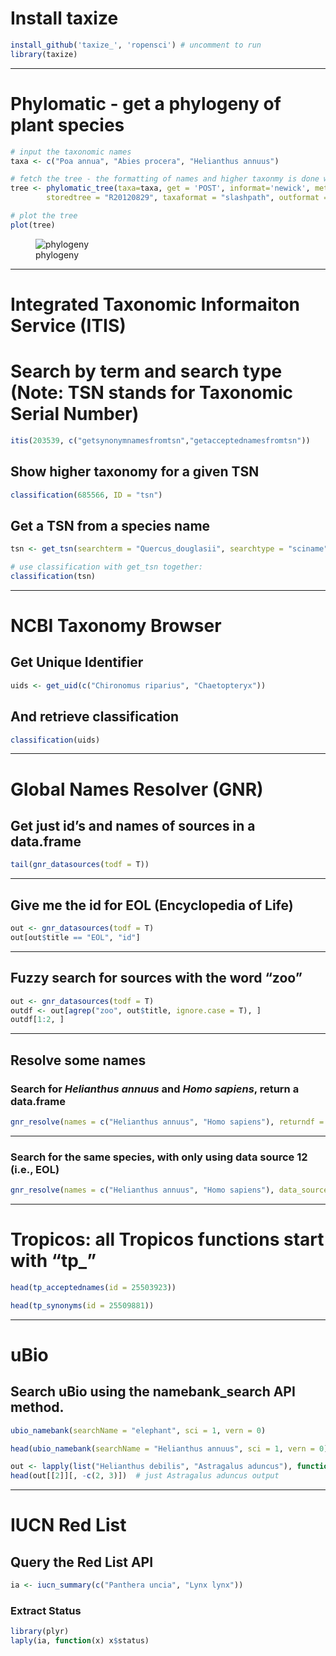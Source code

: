 # Install taxize

```r
install_github('taxize_', 'ropensci') # uncomment to run
library(taxize)
```
	
*********
	
# Phylomatic - get a phylogeny of plant species
	
```r
# input the taxonomic names
taxa <- c("Poa annua", "Abies procera", "Helianthus annuus")

# fetch the tree - the formatting of names and higher taxonmy is done within the function
tree <- phylomatic_tree(taxa=taxa, get = 'POST', informat='newick', method = "phylomatic", 
 		storedtree = "R20120829", taxaformat = "slashpath", outformat = "newick", clean = "true")

# plot the tree
plot(tree)
```
	
![phylogeny](URL)

*********
	
# Integrated Taxonomic Informaiton Service (ITIS)
	
# Search by term and search type (Note: TSN stands for Taxonomic Serial Number)

```r
itis(203539, c("getsynonymnamesfromtsn","getacceptednamesfromtsn"))
```
	
## Show higher taxonomy for a given TSN
	
```r
classification(685566, ID = "tsn")
```
	
## Get a TSN from a species name
	
```r
tsn <- get_tsn(searchterm = "Quercus_douglasii", searchtype = "sciname")

# use classification with get_tsn together:
classification(tsn)
```
	
*********
	
# NCBI Taxonomy Browser
	
## Get Unique Identifier
	
```r
uids <- get_uid(c("Chironomus riparius", "Chaetopteryx"))
```
	
	
## And retrieve classification
	
```r
classification(uids)
```
	

*********
	
# Global Names Resolver (GNR)
	
## Get just id's and names of sources in a data.frame
	
```r
tail(gnr_datasources(todf = T))
```
	
*********
	
## Give me the id for EOL (Encyclopedia of Life)
	
```r
out <- gnr_datasources(todf = T)
out[out$title == "EOL", "id"]
```
	
*********
	
## Fuzzy search for sources with the word "zoo"
	
```r
out <- gnr_datasources(todf = T)
outdf <- out[agrep("zoo", out$title, ignore.case = T), ]
outdf[1:2, ]
```
	
*********
	
## Resolve some names
	
### Search for _Helianthus annuus_ and _Homo sapiens_, return a data.frame
	
```r
gnr_resolve(names = c("Helianthus annuus", "Homo sapiens"), returndf = TRUE)[1:2, ]
```
	
*********
	
### Search for the same species, with only using data source 12 (i.e., EOL)
	
```r
gnr_resolve(names = c("Helianthus annuus", "Homo sapiens"), data_source_ids = "12", returndf = TRUE)
```
	
*********
# Tropicos: all Tropicos functions start with "tp_"
	
```r
head(tp_acceptednames(id = 25503923))
```
	
	
```r
head(tp_synonyms(id = 25509881))
```
	
*********
# uBio
	
## Search uBio using the namebank_search API method.
	
```r
ubio_namebank(searchName = "elephant", sci = 1, vern = 0)
```
	
```r
head(ubio_namebank(searchName = "Helianthus annuus", sci = 1, vern = 0)[,-c(2, 3)])
```
	
```r
out <- lapply(list("Helianthus debilis", "Astragalus aduncus"), function(x) ubio_namebank(searchName = x, sci = 1, vern = 0))
head(out[[2]][, -c(2, 3)])  # just Astragalus aduncus output
```
	
*********
	
# IUCN Red List
	
## Query the Red List API
	
```r
ia <- iucn_summary(c("Panthera uncia", "Lynx lynx"))
```
	
### Extract Status
	
```r
library(plyr)
laply(ia, function(x) x$status)
```